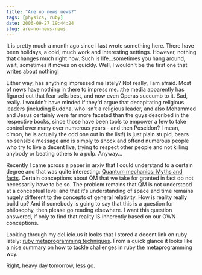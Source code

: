 ```yaml
---
title: "Are no news news?"
tags: [physics, ruby]
date: 2006-09-27 19:44:24
slug: are-no-news-news
---
```


It is pretty much a month ago since I last wrote something here. There have been holidays, a cold, much work and interesting settings. However, nothing that changes much right now. Such is life...sometimes you hang around, wait, sometimes it moves on quickly. Well, I wouldn&#39;t be the first one that writes about nothing!  

Either way, has anything impressed me lately? Not really, I am afraid. Most of news have nothing in there to impress me...the media apparently has figured out that fear sells best, and now even Operas succumb to it. Sad, really. I wouldn&#39;t have minded if they&#39;d argue that decapitating religious leaders (including Buddha, who isn&#39;t a religious leader, and also Mohammed and Jesus certainly were far more faceted than the guys described in the respective books, since those have been tools to empower a few to take control over many over numerous years - and then Poseidon? I mean, c&#39;mon, he is actually the odd one out in the list!) is just plain stupid, bears no sensible message and is simply to shock and offend numerous people who try to live a decent live, trying to respect other people and not killing anybody or beating others to a pulp. Anyway... 

Recently I came across a paper in arxiv that I could understand to a certain degree and that was quite interesting: [Quantum mechanics: Myths and facts](http://arxiv.org/abs/quant-ph/0609163). Certain conceptions about QM that we take for granted in fact do not necessarily have to be so. The problem remains that QM is not understood at a conceptual level and that it&#39;s understanding of space and time remains hugely different to the concepts of general relativity.  How is reality really build up? And if somebody is going to say that this is a question for philosophy, then please go reading elsewhere. I want this question answered, if only to find that reality IS inherently based on our OWN conceptions.

Looking through my del.icio.us it looks that I stored a decent link on ruby lately:  [ruby metaprogramming techniques](http://ola-bini.blogspot.com/2006/09/ruby-metaprogramming-techniques.html). From a quick glance it looks like a nice summary on how to tackle challenges in ruby the metaprogramming way.

Right, heavy day tomorrow, less go.